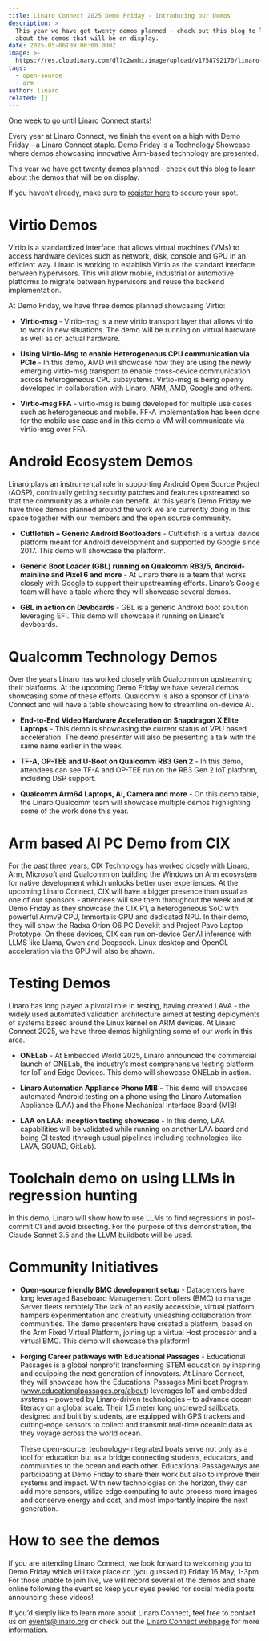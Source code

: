 ```yaml
---
title: Linaro Connect 2025 Demo Friday - Introducing our Demos
description: >
  This year we have got twenty demos planned - check out this blog to learn
  about the demos that will be on display.
date: 2025-05-06T09:00:00.000Z
image: >-
  https://res.cloudinary.com/dl7c2wmhi/image/upload/v1758792170/linaro-website/images/blog/Connect_25_Demo_Friday_jlbyva.png
tags:
  - open-source
  - arm
author: linaro
related: []
---
```


One week to go until Linaro Connect starts!

Every year at Linaro Connect, we finish the event on a high with Demo Friday - a Linaro Connect staple. Demo Friday is a Technology Showcase where demos showcasing innovative Arm-based technology are presented. 

This year we have got twenty demos planned - check out this blog to learn about the demos that will be on display.

If you haven’t already, make sure to [register here](https://www.linaro.org/connect/registration) to secure your spot. 

# Virtio Demos

Virtio is a standardized interface that allows virtual machines (VMs) to access hardware devices such as network, disk, console and GPU in an efficient way. Linaro is working to establish Virtio as the standard interface between hypervisors. This will allow mobile, industrial or automotive platforms to migrate between hypervisors and reuse the backend implementation.

At Demo Friday, we have three demos planned showcasing Virtio:

* **Virtio-msg** - Virtio-msg is a new virtio transport layer that allows virtio to work in new situations. The demo will be running on virtual hardware as well as on actual hardware. 

* **Using Virtio-Msg to enable Heterogeneous CPU communication via PCIe** - In this demo, AMD will showcase how they are using the newly emerging virtio-msg transport to enable cross-device communication across heterogeneous CPU subsystems. Virtio-msg is being openly developed in collaboration with Linaro, ARM, AMD, Google and others. 

* **Virtio-msg FFA** - virtio-msg is being developed for multiple use cases such as heterogeneous and mobile. FF-A implementation has been done for the mobile use case and in this demo a VM will communicate via virtio-msg over FFA. 

# Android Ecosystem Demos

Linaro plays an instrumental role in supporting Android Open Source Project (AOSP), continually getting security patches and features upstreamed so that the community as a whole can benefit. At this year’s Demo Friday we have three demos planned around the work we are currently doing in this space together with our members and the open source community. 

* **Cuttlefish + Generic Android Bootloaders** - Cuttlefish is a virtual device platform meant for Android development and supported by Google since 2017. This demo will showcase the platform. 

* **Generic Boot Loader (GBL) running on Qualcomm RB3/5, Android-mainline and Pixel 6 and more** - At Linaro there is a team that works closely with Google to support their upstreaming efforts. Linaro’s Google team will have a table where they will showcase several demos.

* **GBL in action on Devboards** - GBL is a generic Android boot solution leveraging EFI. This demo will showcase it running on Linaro’s devboards. 

# Qualcomm Technology Demos

Over the years Linaro has worked closely with Qualcomm on upstreaming their platforms. At the upcoming Demo Friday we have several demos showcasing some of these efforts. Qualcomm is also a sponsor of Linaro Connect and will have a table showcasing how to streamline on-device AI.

* **End-to-End Video Hardware Acceleration on Snapdragon X Elite Laptops** - This demo is showcasing the current status of VPU based acceleration. The demo presenter will also be presenting a talk with the same name earlier in the week. 

* **TF-A, OP-TEE and U-Boot on Qualcomm RB3 Gen 2** - In this demo, attendees can see TF-A and OP-TEE run on the RB3 Gen 2 IoT platform, including DSP support.

* **Qualcomm Arm64 Laptops, AI, Camera and more** - On this demo table, the Linaro Qualcomm team will showcase multiple demos highlighting some of the work done this year. 

# Arm based AI PC Demo from CIX 

For the past three years, CIX Technology has worked closely with Linaro, Arm, Microsoft and Qualcomm on building the Windows on Arm ecosystem for native development which unlocks better user experiences. At the upcoming Linaro Connect, CIX will have a bigger presence than usual as one of our sponsors - attendees will see them throughout the week and at Demo Friday as they showcase the CIX P1, a heterogeneous SoC with powerful Armv9 CPU, Immortalis GPU and dedicated NPU. In their demo, they will show the Radxa Orion O6 PC Devekit and Project Pavo Laptop Prototype. On these devices, CIX can run on-device GenAI inference with LLMS like Llama, Qwen and Deepseek. Linux desktop and OpenGL acceleration via the GPU will also be shown. 

# Testing Demos

Linaro has long played a pivotal role in testing, having created LAVA - the widely used automated validation architecture aimed at testing deployments of systems based around the Linux kernel on ARM devices. At Linaro Connect 2025, we have three demos highlighting some of our work in this area.

* **ONELab** - At Embedded World 2025, Linaro announced the commercial launch of ONELab, the industry’s most comprehensive testing platform for IoT and Edge Devices. This demo will showcase ONELab in action.

* **Linaro Automation Appliance Phone MIB** - This demo will showcase automated Android testing on a phone using the Linaro Automation Appliance (LAA) and the Phone Mechanical Interface Board (MIB)

* **LAA on LAA: inception testing showcase** - In this demo, LAA capabilities will be validated while running on another LAA board and being CI tested (through usual pipelines including technologies like LAVA, SQUAD, GitLab). 

# Toolchain demo on using LLMs in regression hunting

In this demo, Linaro will show how to use LLMs to find regressions in post-commit CI and avoid bisecting. For the purpose of this demonstration, the Claude Sonnet 3.5 and the LLVM buildbots will be used.

# Community Initiatives

* **Open-source friendly BMC development setup** - Datacenters have long leveraged Baseboard Management Controllers (BMC) to manage Server fleets remotely.The lack of an easily accessible, virtual platform hampers experimentation and creativity unleashing collaboration from communities. The demo presenters have created a platform, based on the Arm Fixed Virtual Platform, joining up a virtual Host processor and a virtual BMC. This demo will showcase the platform!

* **Forging Career pathways with Educational Passages** - Educational Passages is a global nonprofit transforming STEM education by inspiring and equipping the next generation of innovators.  At Linaro Connect, they will showcase how the Educational Passages Mini boat Program (www.educationalpassages.org/about) leverages IoT and embedded systems – powered by Linaro-driven technologies – to advance ocean literacy on a global scale. Their 1,5 meter long uncrewed sailboats, designed and built by students, are equipped with GPS trackers and cutting-edge sensors to collect and transmit real-time oceanic data as they voyage across the world ocean. 

    These open-source, technology-integrated boats serve not only as a tool for education but as a bridge connecting students, educators, and communities to the ocean and each other. Educational Passageways are participating at Demo Friday to share their work but also to improve their systems and impact. With new technologies on the horizon, they can add more sensors, utilize edge computing to auto process more images and conserve energy and cost, and most importantly inspire the next generation. 

# How to see the demos

If you are attending Linaro Connect, we look forward to welcoming you to Demo Friday which will take place on (you guessed it) Friday 16 May, 1-3pm. For those unable to join live, we will record several of the demos and share online following the event so keep your eyes peeled for social media posts announcing these videos!

If you’d simply like to learn more about Linaro Connect, feel free to contact us on [events@linaro.org](mailto:events@linaro.org) or check out the [Linaro Connect webpage](https://www.linaro.org/connect/) for more information.
